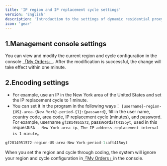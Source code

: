 ```yaml
---
title: 'IP region and IP replacement cycle settings'
version: 'English'
description: 'Introduction to the settings of dynamic residential proxy IP region and IP replacement cycle'
icon: 'gear'
---
```


## 1.Management console settings
You can view and modify the current region and cycle configuration in the console [「My Orders」](https://www.go2proxy.com/console/orders). After the modification is successful, the change will take effect within one minute.

## 2.Encoding settings
- For example, use an IP in the New York area of the United States and set the IP replacement cycle to 1 minute.
- You can set it in the program in the following ways：
`{username}-region-{US}-area-{New York}-period-{1}:{password}`, fill in the user name, country code, area code, IP replacement cycle (minutes), and password. For example, username `gf2814951572`, password`aft415oyt`, used in this request`USA - New York area ip、The IP address replacement interval is 1 minute`。

```python code example
gf2814951572-region-US-area-New York-period-1:aft415oyt
```

<Note>When you set the region and cycle through coding, the system will ignore your region and cycle configuration in[「My Orders」](https://www.go2proxy.com/console/orders)in the console.</Note>

